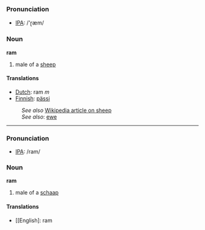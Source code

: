 === Pronunciation ===
*[[w:IPA|IPA]]: /'ɽæm/

=== Noun ===

'''ram'''

# male of a [[sheep]]

==== Translations ====
*[[Dutch]]: ram ''m''
*[[Finnish]]: [[pässi]]

:''See also'' [[w:sheep|Wikipedia article on sheep]]
:''See also'': [[ewe]]

----

=== Pronunciation ===
*[[w:IPA|IPA]]: /ram/

=== Noun ===

'''ram'''

# male of a [[schaap]]

==== Translations ====
*[[English]: ram